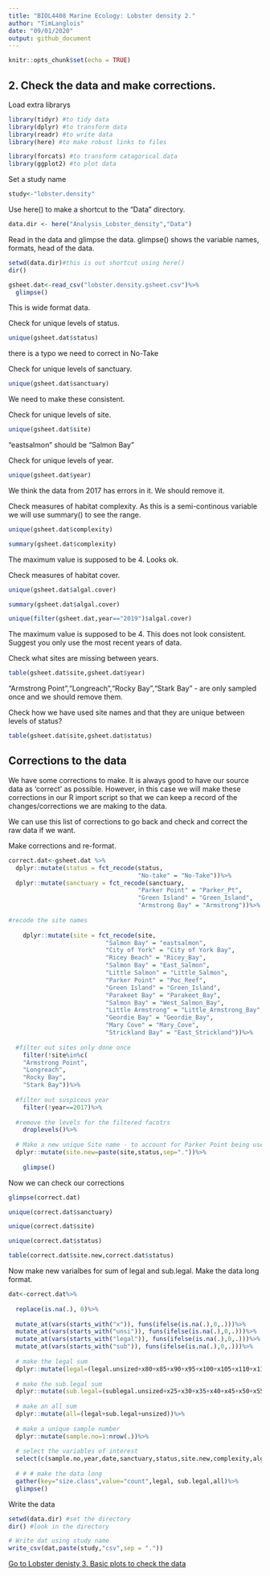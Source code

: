 ```yaml
---
title: "BIOL4408 Marine Ecology: Lobster density 2."
author: "TimLanglois"
date: "09/01/2020"
output: github_document
---
```


```r
knitr::opts_chunk$set(echo = TRUE)
```


## 2. Check the data and make corrections.

Load extra librarys
```r
library(tidyr) #to tidy data
library(dplyr) #to transform data
library(readr) #to write data
library(here) #to make robust links to files

library(forcats) #to transform catagorical data
library(ggplot2) #to plot data
```


Set a study name
```r
study<-"lobster.density"
```


Use here() to make a shortcut to the "Data" directory.
```r
data.dir <- here("Analysis_Lobster_density","Data")
```


Read in the data and glimpse the data.
glimpse() shows the variable names, formats, head of the data.
```r
setwd(data.dir)#this is out shortcut using here()
dir()

gsheet.dat<-read_csv("lobster.density.gsheet.csv")%>%
  glimpse()

```
This is wide format data.


Check for unique levels of status.
```r
unique(gsheet.dat$status)
```
there is a typo we need to correct in No-Take


Check for unique levels of sanctuary.
```r
unique(gsheet.dat$sanctuary)

```
We need to make these consistent.


Check for unique levels of site.
```r
unique(gsheet.dat$site)

```
"eastsalmon" should be "Salmon Bay"


Check for unique levels of year.
```r
unique(gsheet.dat$year)

```
We think the data from 2017 has errors in it. We should remove it.


Check measures of habitat complexity.
As this is a semi-continous variable we will use summary() to see the range.
```r
unique(gsheet.dat$complexity)

summary(gsheet.dat$complexity)

```
The maximum value is supposed to be 4. Looks ok.


Check measures of habitat cover.
```r
unique(gsheet.dat$algal.cover)

summary(gsheet.dat$algal.cover)

unique(filter(gsheet.dat,year=="2019")$algal.cover)

```
The maximum value is supposed to be 4.
This does not look consistent. Suggest you only use the most recent years of data.


Check what sites are missing between years.
```r
table(gsheet.dat$site,gsheet.dat$year)
```
"Armstrong Point","Longreach","Rocky Bay","Stark Bay" - are only sampled once and we should remove them.



Check how we have used site names and that they are unique between levels of status?
```r
table(gsheet.dat$site,gsheet.dat$status)
```

## Corrections to the data

We have some corrections to make.
It is always good to have our source data as 'correct' as possible.
However, in this case we will make these corrections in our R import script so that we can keep a record of the changes/corrections we are making to the data.

We can use this list of corrections to go back and check and correct the raw data if we want.

Make corrections and re-format.
```r

correct.dat<-gsheet.dat %>%
  dplyr::mutate(status = fct_recode(status,
                                    "No-take" = "No-Take"))%>%
  dplyr::mutate(sanctuary = fct_recode(sanctuary,
                                    "Parker Point" = "Parker_Pt",
                                    "Green Island" = "Green_Island",
                                    "Armstrong Bay" = "Armstrong"))%>%
  
#recode the site names
  
    dplyr::mutate(site = fct_recode(site,
                           "Salmon Bay" = "eastsalmon",
                           "City of York" = "City of York Bay",
                           "Ricey Beach" = "Ricey_Bay",
                           "Salmon Bay" = "East_Salmon",
                           "Little Salmon" = "Little_Salmon",
                           "Parker Point" = "Poc_Reef",
                           "Green Island" = "Green_Island",
                           "Parakeet Bay" = "Parakeet_Bay",
                           "Salmon Bay" = "West_Salmon_Bay",
                           "Little Armstrong" = "Little_Armstrong_Bay",
                           "Geordie Bay" = "Geordie_Bay",
                           "Mary Cove" = "Mary_Cove",
                           "Strickland Bay" = "East_Strickland"))%>%
    
  #filter out sites only done once
    filter(!site%in%c(
    "Armstrong Point",
    "Longreach",
    "Rocky Bay",
    "Stark Bay"))%>%
  
  #filter out suspicous year  
    filter(!year==2017)%>%
  
  #remove the levels for the filtered facotrs
    droplevels()%>%
  
  # Make a new unique Site name - to account for Parker Point being used for inside and outside the NTZ.
  dplyr::mutate(site.new=paste(site,status,sep="."))%>%
  
    glimpse()

```


Now we can check our corrections
```r

glimpse(correct.dat)

unique(correct.dat$sanctuary) 

unique(correct.dat$site) 

unique(correct.dat$status)

table(correct.dat$site.new,correct.dat$status)


```


Now make new varialbes for sum of legal and sub.legal.
Make the data long format.
```r

dat<-correct.dat%>%
  
  replace(is.na(.), 0)%>%
  
  mutate_at(vars(starts_with("x")), funs(ifelse(is.na(.),0,.)))%>%
  mutate_at(vars(starts_with("unsi")), funs(ifelse(is.na(.),0,.)))%>%
  mutate_at(vars(starts_with("legal")), funs(ifelse(is.na(.),0,.)))%>%
  mutate_at(vars(starts_with("sub")), funs(ifelse(is.na(.),0,.)))%>%
  
  # make the legal sum
  dplyr::mutate(legal=(legal.unsized+x80+x85+x90+x95+x100+x105+x110+x115+x120+x125+x130+x135+x140+x145+x150))%>%
  
  # make the sub.legal sum
  dplyr::mutate(sub.legal=(sublegal.unsized+x25+x30+x35+x40+x45+x50+x55+x60+x65+x70+x75))%>%
  
  # make an all sum
  dplyr::mutate(all=(legal+sub.legal+unsized))%>%
  
  # make a unique sample number
  dplyr::mutate(sample.no=1:nrow(.))%>%
  
  # select the variables of interest
  select(c(sample.no,year,date,sanctuary,status,site.new,complexity,algal.cover,legal,sub.legal,all))%>%
  
  # # # make the data long
  gather(key="size.class",value="count",legal, sub.legal,all)%>%
  glimpse()

```

Write the data
```r
setwd(data.dir) #set the directory
dir() #look in the directory

# Write dat using study name
write_csv(dat,paste(study,"csv",sep = "."))

```


[Go to Lobster denisty 3. Basic plots to check the data](https://github.com/TimLanglois/BIOL4408/blob/c5aa4f8881ad41e1352c8618091e4de530171b0f/Analysis_Lobster_density/3_lobster-density_basic-plots-to-check-data.md)




